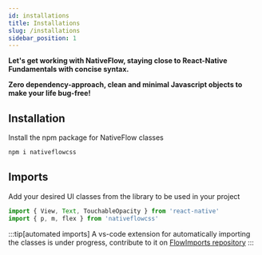 ```yaml
---
id: installations
title: Installations
slug: /installations
sidebar_position: 1
---
```


**Let's get working with NativeFlow, staying close to React-Native Fundamentals with concise syntax.**

**Zero dependency-approach, clean and minimal Javascript objects to make your life bug-free!**

## Installation

Install the npm package for NativeFlow classes

```bash title="terminal"
npm i nativeflowcss
```

## Imports

Add your desired UI classes from the library to be used in your project

```jsx title="src/components/Card.jsx"
import { View, Text, TouchableOpacity } from 'react-native'
import { p, m, flex } from 'nativeflowcss'
```

:::tip[automated imports]
A vs-code extension for automatically importing the classes is under progress, contribute to it on [FlowImports repository](https://github.com/nativeflowteam/flowimports)
:::
